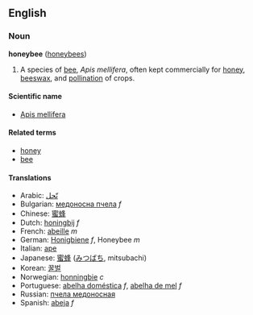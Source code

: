 ==English==
===Noun===
'''honeybee''' ([[honeybees]])

# A species of [[bee]], ''Apis mellifera'', often kept commercially for [[honey]], [[beeswax]], and [[pollination]] of crops.

====Scientific name====
*[[Apis mellifera]]

====Related terms====
*[[honey]]
*[[bee]]

====Translations====
*Arabic: [[نّحل]]
*Bulgarian: [[медоносна пчела]] ''f''
*Chinese: [[蜜蜂]]
*Dutch: [[honingbij]] ''f''
*French: [[abeille]] ''m''
*German: [[Honigbiene]] ''f'', Honeybee ''m''
*Italian: [[ape]]
*Japanese: [[蜜蜂]] ([[みつばち]], mitsubachi)
*Korean: [[꿀벌]]
*Norwegian: [[honningbie]] ''c''
*Portuguese: [[abelha doméstica]] ''f'', [[abelha de mel]] ''f''
*Russian: [[пчела медоносная]]
*Spanish: [[abeja]] ''f''